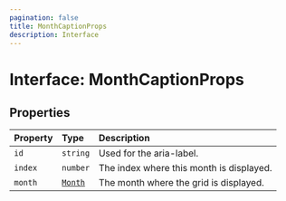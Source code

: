 ```yaml
---
pagination: false
title: MonthCaptionProps
description: Interface
---
```


# Interface: MonthCaptionProps

## Properties

| Property | Type | Description |
| :------ | :------ | :------ |
| `id` | `string` | Used for the aria-label. |
| `index` | `number` | The index where this month is displayed. |
| `month` | [`Month`](/api/next/classes/Month.mdx) | The month where the grid is displayed. |
